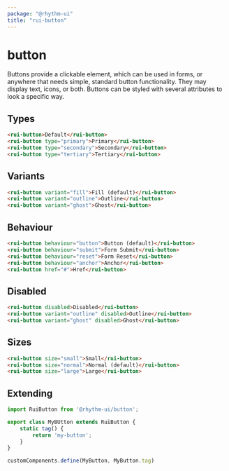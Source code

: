 ```yaml
---
package: "@rhythm-ui"
title: "rui-button"
---
```


# button

Buttons provide a clickable element, which can be used in forms, or anywhere that needs simple, standard button functionality. They may display text, icons, or both. Buttons can be styled with several attributes to look a specific way.

## Types

```html preview
<rui-button>Default</rui-button>
<rui-button type="primary">Primary</rui-button>
<rui-button type="secondary">Secondary</rui-button>
<rui-button type="tertiary">Tertiary</rui-button>
```

## Variants

```html preview
<rui-button variant="fill">Fill (default)</rui-button>
<rui-button variant="outline">Outline</rui-button>
<rui-button variant="ghost">Ghost</rui-button>
```

## Behaviour

```html preview
<rui-button behaviour="button">Button (default)</rui-button>
<rui-button behaviour="submit">Form Submit</rui-button>
<rui-button behaviour="reset">Form Reset</rui-button>
<rui-button behaviour="anchor">Anchor</rui-button>
<rui-button href="#">Href</rui-button>
```

## Disabled

```html preview
<rui-button disabled>Disabled</rui-button>
<rui-button variant="outline" disabled>Outline</rui-button>
<rui-button variant="ghost" disabled>Ghost</rui-button>
```

## Sizes

```html preview
<rui-button size="small">Small</rui-button>
<rui-button size="normal">Normal (default)</rui-button>
<rui-button size="large">Large</rui-button>
```

## Extending

```js
import RuiButton from '@rhythm-ui/button';

export class MyBUtton extends RuiButton {
	static tag() {
		return 'my-button';
	}
}

customComponents.define(MyButton, MyButton.tag)
```
